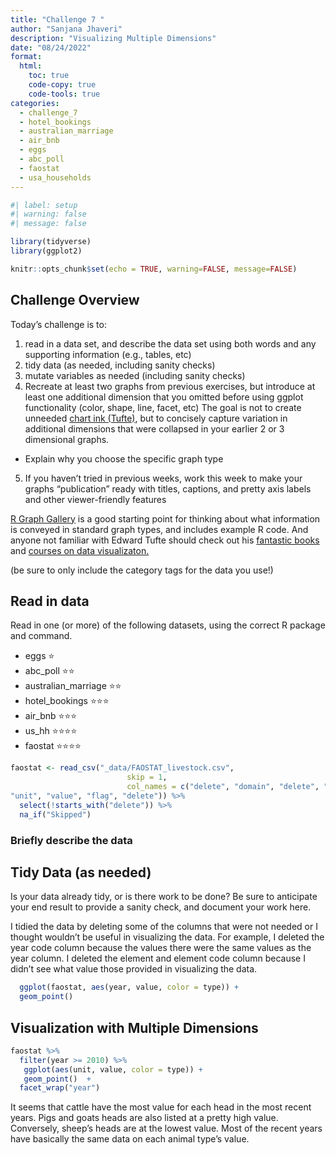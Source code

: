 ```yaml
---
title: "Challenge 7 "
author: "Sanjana Jhaveri"
description: "Visualizing Multiple Dimensions"
date: "08/24/2022"
format:
  html:
    toc: true
    code-copy: true
    code-tools: true
categories:
  - challenge_7
  - hotel_bookings
  - australian_marriage
  - air_bnb
  - eggs
  - abc_poll
  - faostat
  - usa_households
---
```


```r
#| label: setup
#| warning: false
#| message: false

library(tidyverse)
library(ggplot2)

knitr::opts_chunk$set(echo = TRUE, warning=FALSE, message=FALSE)
```

## Challenge Overview

Today's challenge is to:

1)  read in a data set, and describe the data set using both words and any supporting information (e.g., tables, etc)
2)  tidy data (as needed, including sanity checks)
3)  mutate variables as needed (including sanity checks)
4)  Recreate at least two graphs from previous exercises, but introduce at least one additional dimension that you omitted before using ggplot functionality (color, shape, line, facet, etc) The goal is not to create unneeded [chart ink (Tufte)](https://www.edwardtufte.com/tufte/), but to concisely capture variation in additional dimensions that were collapsed in your earlier 2 or 3 dimensional graphs.
   - Explain why you choose the specific graph type
5) If you haven't tried in previous weeks, work this week to make your graphs "publication" ready with titles, captions, and pretty axis labels and other viewer-friendly features

[R Graph Gallery](https://r-graph-gallery.com/) is a good starting point for thinking about what information is conveyed in standard graph types, and includes example R code. And anyone not familiar with Edward Tufte should check out his [fantastic books](https://www.edwardtufte.com/tufte/books_vdqi) and [courses on data visualizaton.](https://www.edwardtufte.com/tufte/courses)

(be sure to only include the category tags for the data you use!)

## Read in data

Read in one (or more) of the following datasets, using the correct R package and command.

  - eggs ⭐
  - abc_poll ⭐⭐
  - australian_marriage ⭐⭐
  - hotel_bookings ⭐⭐⭐
  - air_bnb  ⭐⭐⭐
  - us_hh ⭐⭐⭐⭐
  - faostat ⭐⭐⭐⭐

```r
faostat <- read_csv("_data/FAOSTAT_livestock.csv",
                          skip = 1,
                          col_names = c("delete", "domain", "delete", "area", "delete", "delete", "animal code", "type", "delete", "year",
"unit", "value", "flag", "delete")) %>%
  select(!starts_with("delete")) %>%
  na_if("Skipped")
```

### Briefly describe the data

## Tidy Data (as needed)

Is your data already tidy, or is there work to be done? Be sure to anticipate your end result to provide a sanity check, and document your work here.

I tidied the data by deleting some of the columns that were not needed or I thought wouldn't be useful in visualizing the data. For example, I deleted the year code column because the values there were the same values as the year column. I deleted the element and element code column because I didn't see what value those provided in visualizing the data. 


```r
  ggplot(faostat, aes(year, value, color = type)) + 
  geom_point()
```

## Visualization with Multiple Dimensions

```r
faostat %>%
  filter(year >= 2010) %>%
   ggplot(aes(unit, value, color = type)) + 
   geom_point()  +
  facet_wrap("year")
```
It seems that cattle have the most value for each head in the most recent years. Pigs and goats heads are also listed at a pretty high value. Conversely, sheep's heads are at the lowest value. Most of the recent years have basically the same  data on each animal type's value.
